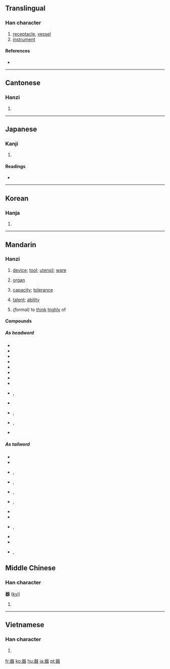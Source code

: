 {{also|噐}}
==Translingual==

===Han character===
{{Han char|rn=30|rad=口|as=13|sn=15|four=6666<sub>3</sub>|canj=口口戈大口 (RRIKR)}}

# [[receptacle]], [[vessel]]
# [[instrument]]

====References====
* {{Han ref|kx=0210.020|dkj=04349|dj=0432.260|hdz=10690.070|uh=5668|ud=22120|bh=BEB9|bd=48825}}

----

==Cantonese==

===Hanzi===
{{yue-hanzi|jyut=|y=hei3}}

# {{defn|Cantonese|sort=口13}}

----

==Japanese==

===Kanji===
{{ja-kanji|grade=4|rs=口13}}

# {{defn|Japanese}}

====Readings====
* {{ja-readings|on=[[き]] (ki)|kun=[[うつわ]] (utsuwa)}}

----

==Korean==

===Hanja===
{{ko-hanja|hangeul=기|rv=gi|mr=ki}}

# {{defn|Korean|sort=口13}}

----

==Mandarin==

===Hanzi===
{{cmn-hanzi|pin=[[qì]] ([[qi4]])|wg=ch'i<sup>4</sup>}}

# {{defn|Mandarin|sort=口13}} [[device]]; [[tool]]; [[utensil]]; [[ware]]
#: {{t|zh|器具|tr=qìjù|sc=Hani}}
# {{medical|lang=zh-cn|skey=qi4}} [[organ]]
#: {{t|zh|器官|tr=qìguān|sc=Hani}}
# [[capacity]]; [[tolerance]]
#: {{t|zh|器量|tr=qìliàng|sc=Hani}}
# [[talent]]; [[ability]]
#: {{t|zh|大器晚成|tr=dàqìwǎnchéng|sc=Hani}}
# ''(formal)'' to [[think]] [[highly]] of
#: {{t|zh|器重|tr=qìzhòng|sc=Hani}}

====Compounds====
=====As headword=====
* {{t|zh|器材|tr=qìcái|sc=Hani}}
* {{t|zh|器官|tr=qìguān|sc=Hani}}
* {{t|zh|器件|tr=qìjiàn|sc=Hani}}
* {{t|zh|器具|tr=qìjù|sc=Hani}}
* {{t|zh|器量|tr=qìliàng|sc=Hani}}
* {{t|zh|器皿|tr=qìmǐn|sc=Hani}}
* {{t|zh|器物|tr=qìwǔ|sc=Hani}}
* {{t|zh|器械|tr=qìxiè|sc=Hani}}
* {{t|zh|器械體操|sc=Hani}}, {{t|zh|器械体操|tr=qìxiè tǐcāo|sc=Hani}}
* {{t|zh|器宇|tr=qìyǔ|sc=Hani}}
* {{t|zh|器樂|sc=Hani}}, {{t|zh|器乐|tr=qìyuè|sc=Hani}}
* {{t|zh|器質|sc=Hani}}, {{t|zh|器质|tr=qìzhì|sc=Hani}}
* {{t|zh|器重|tr=qìzhòng|sc=Hani}}

=====As tailword=====
* {{t|zh|瓷器|tr=cíqì|sc=Hani}}
* {{t|zh|磁器|tr=cíqì|sc=Hani}}
* {{t|zh|傳聲器|sc=Hani}}, {{t|zh|传声器|tr=chuánshēngqì|sc=Hani}}
* {{t|zh|電器|sc=Hani}}, {{t|zh|电器|tr=diànqì|sc=Hani}}
* {{t|zh|機器|sc=Hani}}, {{t|zh|机器|tr=jīqì|sc=Hani}}
* {{t|zh|擴音器|sc=Hani}}, {{t|zh|扩音器|tr=kuòyīnqì|sc=Hani}}
* {{t|zh|木器|tr=mùqì|sc=Hani}}
* {{t|zh|容器|tr=róngqì|sc=Hani}}
* {{t|zh|鐵器|sc=Hani}}, {{t|zh|铁器|tr=tiěqì|sc=Hani}}
* {{t|zh|微音器|tr=wēiyīnqì|sc=Hani}}
* {{t|zh|武器|tr=wǔqì|sc=Hani}}
* {{t|zh|儀器|sc=Hani}}, {{t|zh|仪器|tr=yíqì|sc=Hani}}

==Middle Chinese==

===Han character===
'''器''' ([[kyì]])<!--asterisk indicates that this is a reconstructed pronunciation-->

# {{defn|Middle Chinese|sort=口13}}

----

==Vietnamese==

===Han character===
{{vi-hantu|[[khí]]|rs=口13}}

# {{defn|Vietnamese|sort=口13}}

[[fr:器]]
[[ko:器]]
[[hu:器]]
[[ja:器]]
[[pt:器]]
